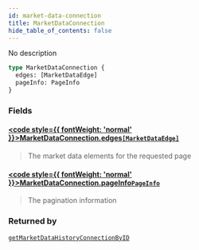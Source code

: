 ```yaml
---
id: market-data-connection
title: MarketDataConnection
hide_table_of_contents: false
---
```








No description

```graphql
type MarketDataConnection {
  edges: [MarketDataEdge]
  pageInfo: PageInfo
}
```


### Fields

#### [<code style={{ fontWeight: 'normal' }}>MarketDataConnection.<b>edges</b></code>](#)<Bullet />[`[MarketDataEdge]`](/docs/testnet/graphql/objects/market-data-edge) <Badge class="secondary" text="list"/> <Badge class="secondary" text="object"/>
> The market data elements for the requested page
> 

#### [<code style={{ fontWeight: 'normal' }}>MarketDataConnection.<b>pageInfo</b></code>](#)<Bullet />[`PageInfo`](/docs/testnet/graphql/objects/page-info) <Badge class="secondary" text="object"/>
> The pagination information
> 



### Returned by

[`getMarketDataHistoryConnectionByID`](/docs/testnet/graphql/queries/get-market-data-history-connection-by-id)  <Badge class="secondary" text="query"/>



